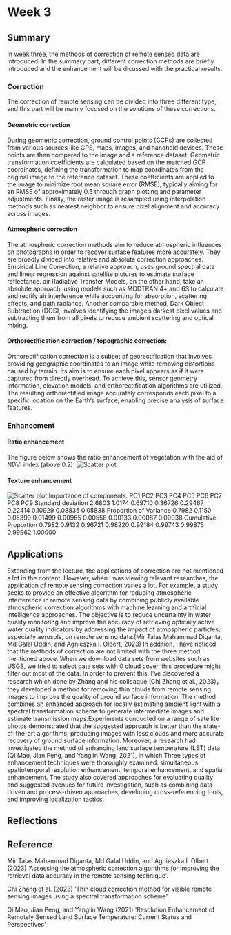 # Week 3

## Summary
In week three, the methods of correction of remote sensed data are introduced. In the summary part, different correction methods are briefly introduced and the enhancement will be dicussed with the practical results.

### Correction

The correction of remote sensing can be divided into three different type, and this part will be mainly focused on the solutions of these corrections.

#### Geometric correction

During geometric correction, ground control points (GCPs) are collected from various sources like GPS, maps, images, and handheld devices. These points are then compared to the image and a reference dataset. Geometric transformation coefficients are calculated based on the matched GCP coordinates, defining the transformation to map coordinates from the original image to the reference dataset. These coefficients are applied to the image to minimize root mean square error (RMSE), typically aiming for an RMSE of approximately 0.5 through graph plotting and parameter adjustments. Finally, the raster image is resampled using interpolation methods such as nearest neighbor to ensure pixel alignment and accuracy across images. 

#### Atmospheric correction

The atmospheric correction methods aim to reduce atmospheric influences on photographs in order to recover surface features more accurately. They are broadly divided into relative and absolute correction approaches. Empirical Line Correction, a relative approach, uses ground spectral data and linear regression against satellite pictures to estimate surface reflectance. air Radiative Transfer Models, on the other hand, take an absolute approach, using models such as MODTRAN 4+ and 6S to calculate and rectify air interference while accounting for absorption, scattering effects, and path radiance. Another comparable method, Dark Object Subtraction (DOS), involves identifying the image's darkest pixel values and subtracting them from all pixels to reduce ambient scattering and optical mixing.

#### Orthorectification correction / topographic correction:
Orthorectification correction is a subset of georectification that involves providing geographic coordinates to an image while removing distortions caused by terrain.   Its aim is to ensure each pixel appears as if it were captured from directly overhead.   To achieve this, sensor geometry information, elevation models, and orthorectification algorithms are utilized.   The resulting orthorectified image accurately corresponds each pixel to a specific location on the Earth's surface, enabling precise analysis of surface features.

### Enhancement

#### Ratio enhancement
The figure below shows the ratio enhancement of vegetation with the aid of NDVI index (above 0.2):
![Scatter plot](wk3.jpg)

#### Texture enhancement

![Scatter plot](wk3 texture.jpg)
Importance of components:
                          PC1    PC2     PC3     PC4     PC5     PC6     PC7     PC8     PC9
Standard deviation     2.6803 1.0174 0.69710 0.36726 0.29467 0.22414 0.10929 0.08835 0.05838
Proportion of Variance 0.7982 0.1150 0.05399 0.01499 0.00965 0.00558 0.00133 0.00087 0.00038
Cumulative Proportion  0.7982 0.9132 0.96721 0.98220 0.99184 0.99743 0.99875 0.99962 1.00000


## Applications
Extending from the lecture, the applications of correction are not mentioned a lot in the content. However, when I was viewing relevant researches, the application of remote sensing correction varies a lot. For example, a study seeks to provide an effective algorithm for reducing atmospheric interference in remote sensing data by combining publicly available atmospheric correction algorithms with machine learning and artificial intelligence approaches. The objective is to reduce uncertainty in water quality monitoring and improve the accuracy of retrieving optically active water quality indicators by addressing the impact of atmospheric particles, especially aerosols, on remote sensing data.(Mir Talas Mahammad Diganta, Md Galal Uddin, and Agnieszka I. Olbert, 2023) In addition, I have noticed that the methods of correction are not limited with the three method mentioned above. When we download data sets from websites such as USGS, we tried to select data sets with 0 cloud cover, this procedure might filter out most of the data. In order to prevent this, I've discovered a research which done by Zhang and his colleague (Chi Zhang et al., 2023)， they developed a method for removing thin clouds from remote sensing images to improve the quality of ground surface information. The method combines an enhanced approach for locally estimating ambient light with a spectral transformation scheme to generate intermediate images and estimate transmission maps.Experiments conducted on a range of satellite photos demonstrated that the suggested approach is better than  the state-of-the-art algorithms, producing images with less clouds and more accurate recovery of ground surface information. Moreover, a research had investigated the method of enhancing land surface temperature (LST) data (Qi Mao, Jian Peng, and Yanglin Wang, 2021), in which Three types of enhancement techniques were thoroughly examined: simultaneous spatiotemporal resolution enhancement, temporal enhancement, and spatial enhancement.  The study also covered approaches for evaluating quality and suggested avenues for future investigation, such as combining data-driven and process-driven approaches, developing cross-referencing tools, and improving localization tactics.

## Reflections

## Reference
Mir Talas Mahammad Diganta, Md Galal Uddin, and Agnieszka I. Olbert (2023) ‘Assessing the atmospheric correction algorithms for improving the  retrieval data accuracy in the remote sensing technique’.


Chi Zhang et al. (2023) ‘Thin cloud correction method for visible remote sensing images using a spectral  transformation scheme’.

Qi Mao, Jian Peng, and Yanglin Wang (2021) ‘Resolution Enhancement of Remotely Sensed Land Surface  Temperature: Current Status and Perspectives’.
